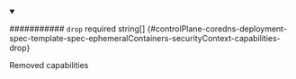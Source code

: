 
<details className="config-field" data-expandable="false" open>
<summary>

########### `drop` <span className="config-field-required" data-required="false">required</span> <span className="config-field-type">string[]</span> <span className="config-field-default"></span> <span className="config-field-enum"></span> {#controlPlane-coredns-deployment-spec-template-spec-ephemeralContainers-securityContext-capabilities-drop}

Removed capabilities

</summary>



</details>

